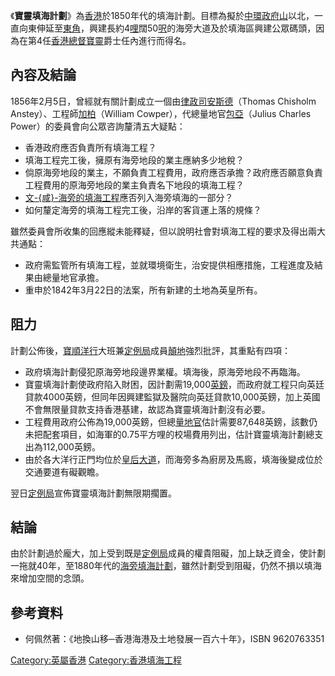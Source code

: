 《'''寶靈填海計劃'''》為[[香港|香港]]於1850年代的填海計劃。目標為擬於[[中環|中環]][[政府山|政府山]]以北，一直向東伸延至[[東角|東角]]，興建長約4[[哩|哩]]闊50[[呎|呎]]的海旁大道及於填海區興建公眾碼頭，因為在第4任[[香港總督|香港總督]][[寶靈|寶靈]]爵士任內進行而得名。

==內容及結論==
1856年2月5日，曾經就有關計劃成立一個由[[律政司|律政司]][[安斯德|安斯德]]（Thomas Chisholm Anstey）、工程師[[加柏|加柏]]（William Cowper），代總量地官[[包亞|包亞]]（Julius Charles Power）的委員會向公眾咨詢釐清五大疑點：

* 香港政府應否負責所有填海工程？
* 填海工程完工後，擁原有海旁地段的業主應納多少地稅？
* 倘原海旁地段的業主，不願負責工程費用，政府應否承擔？政府應否願意負責工程費用的原海旁地段的業主負責名下地段的填海工程？
* [[文咸填海計劃|文-{咸}-海旁的填海工程]]應否列入海旁填海的一部分？
* 如何釐定海旁的填海工程完工後，沿岸的客貨運上落的規條？

雖然委員會所收集的回應縱未能釋疑，但以說明社會對填海工程的要求及得出兩大共通點：

* 政府需監管所有填海工程，並就環境衛生，治安提供相應措施，工程進度及結果由總量地官承擔。
* 重申於1842年3月22日的法案，所有新建的土地為英皇所有。

==阻力==
計劃公佈後，[[顛地洋行|寶順洋行]]大班兼[[香港特別行政區立法會|定例局]]成員[[顛地|顛地]]強烈批評，其重點有四項：

* 政府填海計劃侵犯原海旁地段邊界業權。填海後，原海旁地段不再臨海。
* 寶靈填海計劃使政府陷入財困，因計劃需19,000[[英鎊|英鎊]]，而政府就工程只向英廷貸款4000英鎊，但同年因興建監獄及醫院向英廷貸款10,000英鎊，加上英國不會無限量貸款支持香港基建，故認為寶靈填海計劃沒有必要。
* 工程費用政府公佈為19,000英鎊，但總[[量地官|量地官]]估計需要87,648英鎊，該數仍未把配套項目，如海軍的0.75平方哩的校場費用列出，估計寶靈填海計劃總支出為112,000英鎊。
* 由於各大洋行正門均位於[[皇后大道|皇后大道]]，而海旁多為廚房及馬廄，填海後變成位於交通要道有礙觀瞻。

翌日[[香港特別行政區立法會|定例局]]宣佈寶靈填海計劃無限期擱置。

==結論==
由於計劃過於龐大，加上受到既是[[香港特別行政區立法會|定例局]]成員的權貴阻礙，加上缺乏資金，使計劃一拖就40年，至1880年代的[[海旁填海計劃|海旁填海計劃]]，雖然計劃受到阻礙，仍然不損以填海來增加空間的念頭。

==參考資料==
*何佩然著：《地換山移─香港海港及土地發展一百六十年》，ISBN 9620763351 

[[Category:英屬香港|Category:英屬香港]]
[[Category:香港填海工程|Category:香港填海工程]]